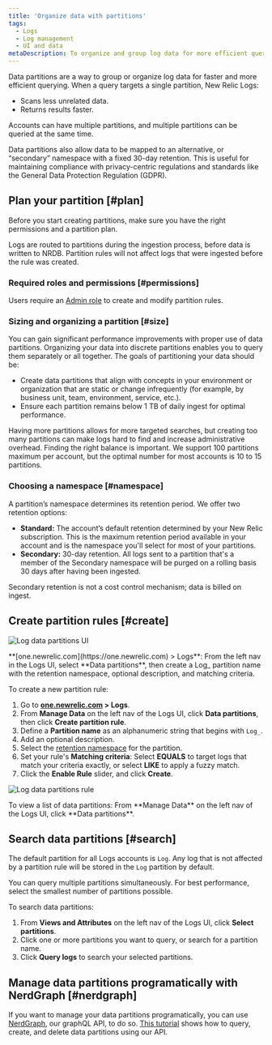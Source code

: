 ```yaml
---
title: 'Organize data with partitions'
tags:
  - Logs
  - Log management
  - UI and data
metaDescription: To organize and group log data for more efficient querying, use data partitions in New Relic Logs.
---
```


Data partitions are a way to group or organize log data for faster and more efficient querying. When a query targets a single partition, New Relic Logs:

* Scans less unrelated data.
* Returns results faster.

Accounts can have multiple partitions, and multiple partitions can be queried at the same time.

Data partitions also allow data to be mapped to an alternative, or “secondary” namespace with a fixed 30-day retention. This is useful for maintaining compliance with privacy-centric regulations and standards like the General Data Protection Regulation (GDPR).

## Plan your partition [#plan]

Before you start creating partitions, make sure you have the right permissions and a partition plan.

<Callout variant="important">
Logs are routed to partitions during the ingestion process, before data is written to NRDB. Partition rules will not affect logs that were ingested before the rule was created.
</Callout>

### Required roles and permissions [#permissions]

Users require an [Admin role](/docs/accounts/accounts-billing/new-relic-one-user-management/new-relic-one-user-model-understand-user-structure/) to create and modify partition rules. 

### Sizing and organizing a partition [#size]

You can gain significant performance improvements with proper use of data partitions. Organizing your data into discrete partitions enables you to query them separately or all together. The goals of partitioning your data should be:
* Create data partitions that align with concepts in your environment or organization that are static or change infrequently (for example, by business unit, team, environment, service, etc.).
* Ensure each partition remains below 1 TB of daily ingest for optimal performance.

Having more partitions allows for more targeted searches, but creating too many partitions can make logs hard to find and increase administrative overhead. Finding the right balance is important. We support 100 partitions maximum per account, but the optimal number for most accounts is 10 to 15 partitions. 

### Choosing a namespace [#namespace]

A partition’s namespace determines its retention period. We offer two retention options:
* **Standard:** The account’s default retention determined by your New Relic subscription. This is the maximum retention period available in your account and is the namespace you'll select for most of your partitions.
* **Secondary:** 30-day retention. All logs sent to a partition that's a member of the Secondary namespace will be purged on a rolling basis 30 days after having been ingested.

Secondary retention is not a cost control mechanism; data is billed on ingest.

## Create partition rules [#create]

![Log data partitions UI](./images/log-partitions-crop.png "Log data partitions UI")

<figcaption>
  **[one.newrelic.com](https://one.newrelic.com) > Logs**: From the left nav in the Logs UI, select **Data partitions**, then create a Log_ partition name with the retention namespace, optional description, and matching criteria.
</figcaption>

To create a new partition rule:

1. Go to **[one.newrelic.com](http://one.newrelic.com) > Logs**.
2. From **Manage Data** on the left nav of the Logs UI, click  **Data partitions**, then click **Create partition rule**.
3. Define a **Partition name** as an alphanumeric string that begins with `Log_`.
4. Add an optional description.
5. Select the [retention namespace](#namespace) for the partition.
6. Set your rule's **Matching criteria**: Select **EQUALS** to target logs that match your criteria exactly, or select **LIKE** to apply a fuzzy match. 
7. Click the **Enable Rule** slider, and click **Create**.

![Log data partitions rule](./images/log-partitions.png "Log data partitions rule")

<figcaption>
  To view a list of data partitions: From **Manage Data** on the left nav of the Logs UI, click **Data partitions**.
</figcaption>

## Search data partitions [#search]

The default partition for all Logs accounts is `Log`. Any log that is not affected by a partition rule will be stored in the `Log` partition by default.

You can query multiple partitions simultaneously. For best performance, select the smallest number of partitions possible.

To search data partitions:

1. From **Views and Attributes** on the left nav of the Logs UI, click **Select partitions**.
2. Click one or more partitions you want to query, or search for a partition name.
3. Click **Query logs** to search your selected partitions.

## Manage data partitions programatically with NerdGraph [#nerdgraph]

If you want to manage your data partitions programatically, you can use [NerdGraph](https://api.newrelic.com/graphiql), our graphQL API, to do so. [This tutorial](/docs/apis/nerdgraph/examples/nerdgraph-data-partition-rules-tutorial/) shows how to query, create, and delete data partitions using our API. 

